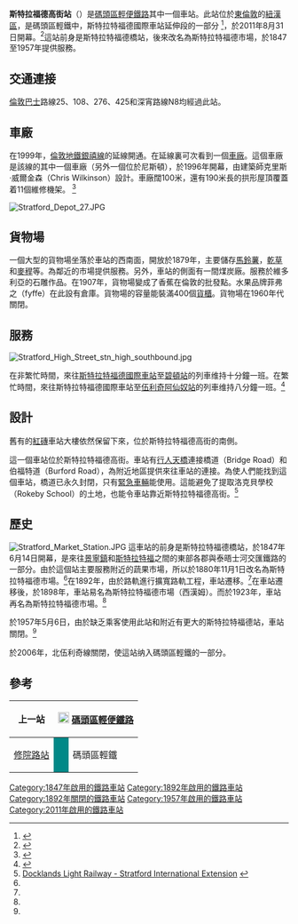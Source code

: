 {{Infobox London station
|symbol=dlr
|name= 斯特拉福德高街<br />Stratford High Street
|image_name=Stratford High Street stn north entrance.jpg
|caption=北面入口
|manager=[[碼頭區輕便鐵路|碼頭區輕便鐵路]]
|fare_zone=3
|locale=[[斯特拉特福德|斯特拉特福德]]
|borough=[[紐漢區|紐漢區]]
|platforms=2
|years1=1847年6月14日 <ref name=Butt>{{cite book |last=Butt |first=R.V.J. |title=The Directory of Railway Stations |year=1995 |publisher=Patrick Stephens Ltd |location=Yeovil |isbn=1-85260-508-1 |id=R508 |page=222 |ref=harv }}</ref><ref>{{cite web|url=http://www.subbrit.org.uk/sb-sites/stations/s/stratford_market/index.shtml|title=STRATFORD MARKET|accessdate=3 February 2009|archive-date=2010-01-05|archive-url=https://web.archive.org/web/20100105185847/http://www.subbrit.org.uk/sb-sites/stations/s/stratford_market/index.shtml|dead-url=no}}</ref>
|events1=斯特拉特福德橋站啟用
|years2=1880年11月1日
|events2=更名為斯特拉特福德市場站
|years3=1892年
|events3=車站遷徙
|years4=1898年
|events4=車站更名為斯特拉特福德市場站（西漢姆）
|years5=1923年
|events5=車站更名為斯特拉特福德市場
|years6=1957年5月6日
|events6=關閉
|events7=重開為輕鐵站 <ref>{{cite web|url=http://www.tfl.gov.uk/corporate/media/newscentre/20862.aspx|title=Docklands Light Railway extension marks one year to go to the London 2012 Paralympic Games|accessdate=31 August 2011|archive-date=2011-10-23|archive-url=https://web.archive.org/web/20111023142526/http://www.tfl.gov.uk/corporate/media/newscentre/20862.aspx|dead-url=no}}</ref>
| years7      = 2011年8月31日
| access      = yes 
| latitude    = 51.5379 
| longitude   = -0.0006

}}
'''斯特拉福德高街站'''（{{lang-en|Stratford High Street DLR station}}）是[[碼頭區輕便鐵路|碼頭區輕便鐵路]]其中一個車站。此站位於[[東倫敦|東倫敦]]的[[紐漢區|紐漢區]]，是碼頭區輕鐵中，斯特拉特福德國際車站延伸段的一部分 <ref>{{cite web|url=http://developments.dlr.co.uk/extensions/stratford/index.asp|title=Docklands Light Railway - Stratford International Extension|publisher=[[Docklands_Light_Railway|DLR]]|accessdate=28 October 2010|deadurl=yes|archiveurl=https://web.archive.org/web/20100330070011/http://developments.dlr.co.uk/extensions/stratford/index.asp|archivedate=2010年3月30日}}</ref>，於2011年8月31日開幕。<ref>{{cite news|url=http://www.railwaygazette.com/nc/news/single-view/view/docklands-light-railway-opens-to-stratford-international/archiv/2011/08.html|title=Docklands Light Railway opens to Stratford International|date=31 August 2011|work=[[Railway_Gazette_International|Railway Gazette International]]}}{{Dead link}}</ref>這站前身是斯特拉特福德橋站，後來改名為斯特拉特福德市場，於1847至1957年提供服務。

==交通連接==
[[倫敦巴士|倫敦巴士]]路線25、108、276、425和深宵路線N8均經過此站。

==車廠==
在1999年，[[倫敦地鐵|倫敦地鐵]][[銀禧線|銀禧線]]的延線開通。在延線裏可次看到一個[[車廠|車廠]]。這個車廠是該線的其中一個車廠（另外一個位於尼斯頓），於1996年開幕，由建築師克里斯·威爾金森（Chris Wilkinson）設計。車廠闊100米，還有190米長的拱形屋頂覆蓋着11個維修機架。 <ref>{{cite web| url=http://www.wilkinsoneyre.com/projects/stratford-market-depot.aspx?category=infrastructure| title=Stratford Market Depot| publisher=Wilson Eyre Architects| accessdate=30 December 2013| deadurl=yes| archiveurl=https://web.archive.org/web/20131230233603/http://www.wilkinsoneyre.com/projects/stratford-market-depot.aspx?category=infrastructure| archivedate=2013年12月30日}}</ref>
 [[File:Stratford_Depot_27.JPG|thumb]]

==貨物場==
一個大型的貨物場坐落於車站的西南面，開放於1879年，主要儲存[[馬鈴薯|馬鈴薯]]，[[乾草|乾草]]和[[麥稈|麥稈]]等。為鄰近的市場提供服務。另外，車站的側面有一間煤炭廠。服務於維多利亞的石雕作品。在1907年，貨物場變成了香蕉在倫敦的批發點。水果品牌菲弗之（fyffe）在此設有倉庫。貨物場的容量能裝滿400個[[貨櫃|貨櫃]]。貨物場在1960年代關閉。

==服務==
 [[File:Stratford_High_Street_stn_high_southbound.jpg|thumb]]

在非繁忙時間，來往[[斯特拉特福德國際車站|斯特拉特福德國際車站]]至[[碧頓站|碧頓站]]的列車维持十分鐘一班。在繁忙時間，來往斯特拉特福德國際車站至[[伍利奇阿仙奴站|伍利奇阿仙奴站]]的列車维持八分鐘一班。<ref>{{cite web|url=http://www.tfl.gov.uk/gettingaround/1125.aspx|title=DLR frequencies|publisher=Transport for London|accessdate=7 February 2012|archive-date=2014-03-15|archive-url=https://web.archive.org/web/20140315181746/http://www.tfl.gov.uk/gettingaround/1125.aspx|dead-url=no}}</ref>

==設計==
舊有的[[紅磚|紅磚]]車站大樓依然保留下來，位於斯特拉特福德高街的南側。

這一個車站位於斯特拉特福德高街。車站有[[行人天橋|行人天橋]]連接橋道（Bridge Road）和伯福特道（Burford Road），為附近地區提供來往車站的連接。為使人們能找到這個車站，橋道已永久封閉，只有[[緊急車輛|緊急車輛]]能使用。這能避免了提取洛克貝學校（Rokeby School）的土地，也能令車站靠近斯特拉特福德高街。<ref>[http://developments.dlr.co.uk/extensions/stratford/stations.asp Docklands Light Railway - Stratford International Extension] {{webarchive|url=https://web.archive.org/web/20100222072337/http://developments.dlr.co.uk/extensions/stratford/stations.asp |date=2010-02-22 }}</ref>

==歷史==
[[File:Stratford_Market_Station.JPG|thumb]]
這車站的前身是斯特拉特福德橋站，於1847年6月14日開幕，是來往[[景寧鎮站|景寧鎮]]和[[斯特拉特福|斯特拉特福]]之間的東部各郡與泰晤士河交匯鐵路的一部分。由於這個站主要服務附近的蔬果市場，所以於1880年11月1日改名為斯特拉特福德市場。<ref name=Butt/>在1892年，由於路軌進行擴寬路軌工程，車站遷移。<ref name=Butt/>在車站遷移後，於1898年，車站易名為斯特拉特福德市場（西漢姆）。而於1923年，車站再名為斯特拉特福德市場。<ref name=Butt/>

於1957年5月6日，由於缺乏乘客使用此站和附近有更大的斯特拉特福德站，車站關閉。<ref name=Butt/>

於2006年，北伍利奇線關閉，使這站纳入碼頭區輕鐵的一部分。

==參考==
{{Reflist}}
 
 {{clear}}
{| class="toccolours" border="1" cellpadding="4" style="margin: 0 auto; border-collapse: collapse; text-align: center;"
|- style="background: #F0F0F0;"
! 上一站
! colspan="3" |[[File:DLR_roundel.svg|20px]] [[碼頭區輕便鐵路|碼頭區輕便鐵路]]
! 下一站
|- style="text-align: center;"
| [[修院路站|修院路站]]
| style="background:#008887;" |  
| 碼頭區輕鐵
| style="background:#008887;" |  
| [[斯特拉特福德站|斯特拉特福德站]]
|}

{{DLR}}

[[Category:1847年啟用的鐵路車站|Category:1847年啟用的鐵路車站]]
[[Category:1892年啟用的鐵路車站|Category:1892年啟用的鐵路車站]]
[[Category:1892年關閉的鐵路車站|Category:1892年關閉的鐵路車站]]
[[Category:1957年啟用的鐵路車站|Category:1957年啟用的鐵路車站]]
[[Category:2011年啟用的鐵路車站|Category:2011年啟用的鐵路車站]]